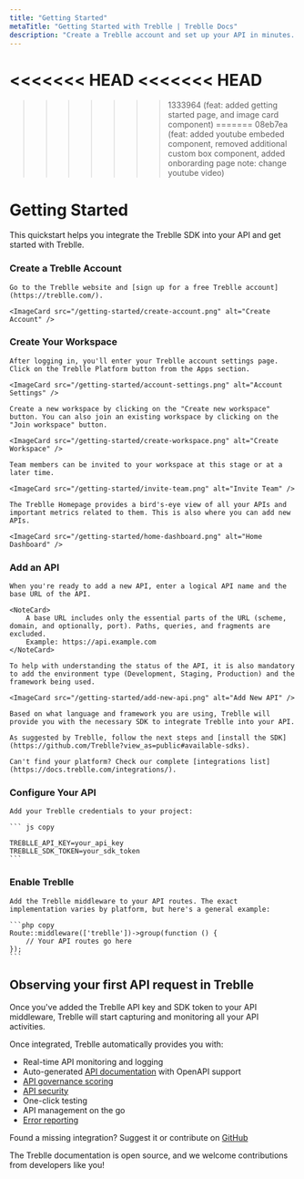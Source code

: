 ```yaml
---
title: "Getting Started"
metaTitle: "Getting Started with Treblle | Treblle Docs"
description: "Create a Treblle account and set up your API in minutes. Gain real-time insights, auto-generated docs, security scoring, and more. Start improving your APIs today!"
---
```


<<<<<<< HEAD
<<<<<<< HEAD
=======
>>>>>>> 1333964 (feat: added getting started page, and image card component)
=======
>>>>>>> 08eb7ea (feat: added youtube embeded component, removed additional custom box component, added onborarding page note: change youtube video)

# Getting Started

This quickstart helps you integrate the Treblle SDK into your API and get started with Treblle.

<Steps>

### Create a Treblle Account

    Go to the Treblle website and [sign up for a free Treblle account](https://treblle.com/).

    <ImageCard src="/getting-started/create-account.png" alt="Create Account" />


### Create Your Workspace

    After logging in, you'll enter your Treblle account settings page. Click on the Treblle Platform button from the Apps section.

    <ImageCard src="/getting-started/account-settings.png" alt="Account Settings" />

    Create a new workspace by clicking on the "Create new workspace" button. You can also join an existing workspace by clicking on the "Join workspace" button.

    <ImageCard src="/getting-started/create-workspace.png" alt="Create Workspace" />

    Team members can be invited to your workspace at this stage or at a later time.

    <ImageCard src="/getting-started/invite-team.png" alt="Invite Team" />

    The Treblle Homepage provides a bird's-eye view of all your APIs and important metrics related to them. This is also where you can add new APIs.

    <ImageCard src="/getting-started/home-dashboard.png" alt="Home Dashboard" />

### Add an API

    When you're ready to add a new API, enter a logical API name and the base URL of the API.

    <NoteCard>
        A base URL includes only the essential parts of the URL (scheme, domain, and optionally, port). Paths, queries, and fragments are excluded.
        Example: https://api.example.com
    </NoteCard>

    To help with understanding the status of the API, it is also mandatory to add the environment type (Development, Staging, Production) and the framework being used.

    <ImageCard src="/getting-started/add-new-api.png" alt="Add New API" />

    Based on what language and framework you are using, Treblle will provide you with the necessary SDK to integrate Treblle into your API.

    As suggested by Treblle, follow the next steps and [install the SDK](https://github.com/Treblle?view_as=public#available-sdks).

    Can't find your platform? Check our complete [integrations list](https://docs.treblle.com/integrations/).


### Configure Your API

    Add your Treblle credentials to your project:

    ``` js copy

    TREBLLE_API_KEY=your_api_key
    TREBLLE_SDK_TOKEN=your_sdk_token
    ```

### Enable Treblle

    Add the Treblle middleware to your API routes. The exact implementation varies by platform, but here's a general example:

    ```php copy
    Route::middleware(['treblle'])->group(function () {
        // Your API routes go here
    });
    ```

</Steps>

## Observing your first API request in Treblle

Once you've added the Treblle API key and SDK token to your API middleware, Treblle will start capturing and monitoring all your API activities.

<ImageCard src="/getting-started/first-request.png" alt="First Request" />

Once integrated, Treblle automatically provides you with:

- Real-time API monitoring and logging
- Auto-generated [API documentation](/treblle/api-documentation/) with OpenAPI support
- [API governance scoring](/treblle/api-governance/)
- [API security](/treblle/api-security/)
- One-click testing
- API management on the go
- [Error reporting](/treblle/problems/)

Found a missing integration? Suggest it or contribute on [GitHub](https://github.com/Treblle)



The Treblle documentation is open source, and we welcome contributions from developers like you!

<PaginationCards />

